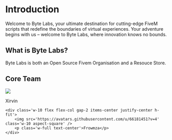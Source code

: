 # Introduction
 
Welcome to Byte Labs, your ultimate destination for cutting-edge FiveM scripts that redefine the boundaries of virtual experiences. Your adventure begins with us – welcome to Byte Labs, where innovation knows no bounds.

## What is Byte Labs?

Byte Labs is both an Open Source Fivem Organisation and a Resouce Store.

## Core Team
<div className="mt-2 flex flex-row w-full gap-4">
    <div class='w-10 flex flex-col gap-2 h-fit'>
        <img src='https://avatars.githubusercontent.com/u/103050557?v=4' class='w-10 aspect-square' />
        <p class='w-full text-center'>Xirvin</p>
    </div>

    <div class='w-10 flex flex-col gap-2 items-center justify-center h-fit'>
        <img src='https://avatars.githubusercontent.com/u/66181451?v=4' class='w-10 aspect-square' />
        <p class='w-full text-center'>Frowmza</p>
    </div>
</div>